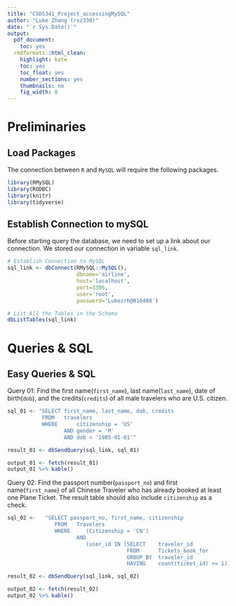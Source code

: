 ```yaml
---
title: "CSDS341_Project_accessingMySQL"
author: "Luke Zhang (rxz330)"
date: "`r Sys.Date()`"
output:
  pdf_document:
    toc: yes
  rmdformats::html_clean:
    highlight: kate
    toc: yes
    toc_float: yes
    number_sections: yes
    thumbnails: no
    fig_width: 8
---
```

# Preliminaries 

## Load Packages 
The connection between `R` and `MySQL` will require the following packages.
```r
library(RMySQL)
library(RODBC)
library(knitr)
library(tidyverse)
```

## Establish Connection to mySQL
Before starting query the database, we need to set up a link about our connection. We stored our connection in variable `sql_link`. 
```r
# Establish Connection to MySQL
sql_link <- dbConnect(RMySQL::MySQL(),
                      dbname='airline',
                      host='localhost', 
                      port=3306,
                      user='root', 
                      password='Lukezrh@010408')

# List All the Tables in the Schema
dbListTables(sql_link)
```

# Queries & SQL

## Easy Queries & SQL
Query 01: Find the first name(`first_name`), last name(`last_name`), date of birth(`dob`), and the credits(`credits`) of all male travelers who are U.S. citizen. 
```r
sql_01 <- "SELECT first_name, last_name, dob, credits
           FROM   travelers
           WHERE      citizenship = 'US' 
                  AND gender = 'M'
                  AND dob < '1985-01-01'"

result_01 <- dbSendQuery(sql_link, sql_01)

output_01 <- fetch(result_01)
output_01 %>% kable()
```

Query 02: Find the passport number(`passport_no`) and first name(`first_name`) of all Chinese Traveler who has already booked at least one Plane Ticket. The result table should also include `citizenship` as a check.
```r

sql_02 <-	"SELECT passport_no, first_name, citizenship
		       FROM   Travelers
		       WHERE     (Citizenship = 'CN') 
		              AND 
		                 (user_id IN (SELECT    traveler_id
		                              FROM      Tickets_book_for
		                              GROUP BY  traveler_id
		                              HAVING    count(ticket_id) >= 1))"

result_02 <- dbSendQuery(sql_link, sql_02)

output_02 <- fetch(result_02)
output_02 %>% kable()
```
